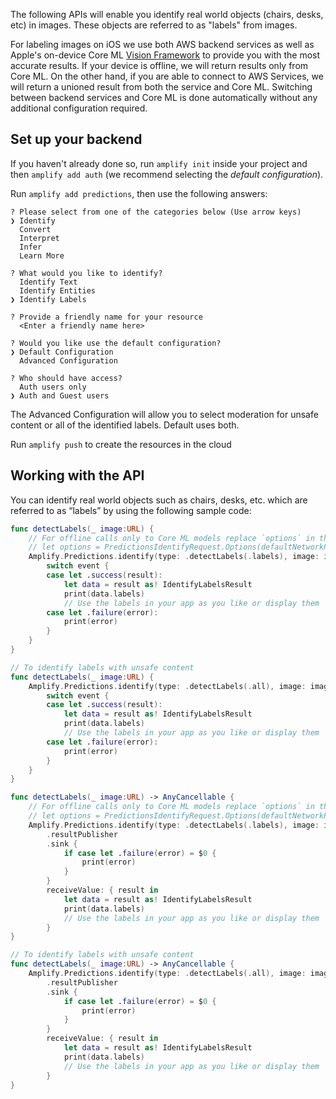 The following APIs will enable you identify real world objects (chairs, desks, etc) in images.  These objects are referred to as "labels" from images.

For labeling images on iOS we use both AWS backend services as well as Apple's on-device Core ML [Vision Framework](https://developer.apple.com/documentation/vision) to provide you with the most accurate results.  If your device is offline, we will return results only from Core ML.  On the other hand, if you are able to connect to AWS Services, we will return a unioned result from both the service and Core ML.  Switching between backend services and Core ML is done automatically without any additional configuration required.

## Set up your backend

If you haven't already done so, run `amplify init` inside your project and then `amplify add auth` (we recommend selecting the *default configuration*).

Run `amplify add predictions`, then use the following answers:

```console
? Please select from one of the categories below (Use arrow keys)
❯ Identify
  Convert
  Interpret
  Infer
  Learn More
  
? What would you like to identify?
  Identify Text
  Identify Entities
❯ Identify Labels

? Provide a friendly name for your resource
  <Enter a friendly name here>

? Would you like use the default configuration?
❯ Default Configuration
  Advanced Configuration

? Who should have access?
  Auth users only
❯ Auth and Guest users  

```

The Advanced Configuration will allow you to select moderation for unsafe content or all of the identified labels. Default uses both.

Run `amplify push` to create the resources in the cloud

## Working with the API

You can identify real world objects such as chairs, desks, etc. which are referred to as “labels” by using the following sample code:

<BlockSwitcher>

<Block name="Listener (iOS 11+)">

```swift
func detectLabels(_ image:URL) {
    // For offline calls only to Core ML models replace `options` in the call below with this instance:
    // let options = PredictionsIdentifyRequest.Options(defaultNetworkPolicy: .offline, pluginOptions: nil)
    Amplify.Predictions.identify(type: .detectLabels(.labels), image: image) { event in
        switch event {
        case let .success(result):
            let data = result as! IdentifyLabelsResult
            print(data.labels)
            // Use the labels in your app as you like or display them
        case let .failure(error):
            print(error)
        }
    }
}

// To identify labels with unsafe content
func detectLabels(_ image:URL) {
    Amplify.Predictions.identify(type: .detectLabels(.all), image: image) { event in
        switch event {
        case let .success(result):
            let data = result as! IdentifyLabelsResult
            print(data.labels)
            // Use the labels in your app as you like or display them
        case let .failure(error):
            print(error)
        }
    }
}
```

</Block>

<Block name="Combine">

```swift
func detectLabels(_ image:URL) -> AnyCancellable {
    // For offline calls only to Core ML models replace `options` in the call below with this instance:
    // let options = PredictionsIdentifyRequest.Options(defaultNetworkPolicy: .offline, pluginOptions: nil)
    Amplify.Predictions.identify(type: .detectLabels(.labels), image: image)
        .resultPublisher
        .sink {
            if case let .failure(error) = $0 {
                print(error)
            }
        }
        receiveValue: { result in
            let data = result as! IdentifyLabelsResult
            print(data.labels)
            // Use the labels in your app as you like or display them
        }
}

// To identify labels with unsafe content
func detectLabels(_ image:URL) -> AnyCancellable {
    Amplify.Predictions.identify(type: .detectLabels(.all), image: image)
        .resultPublisher
        .sink {
            if case let .failure(error) = $0 {
                print(error)
            }
        }
        receiveValue: { result in
            let data = result as! IdentifyLabelsResult
            print(data.labels)
            // Use the labels in your app as you like or display them
        }
}
```

</Block>

</BlockSwitcher>
